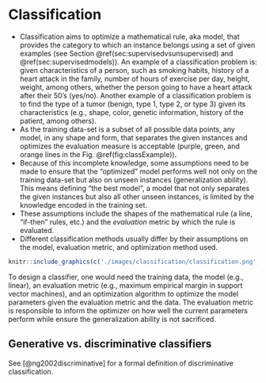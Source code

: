# Classification

* Classification aims to optimize a mathematical rule, aka model, that provides the category to which an instance belongs using a set of given examples (see Section \@ref(sec:supervisedvsunsupervised) and \@ref(sec:supervisedmodels)). An example of a classification problem is: given characteristics of a person, such as smoking habits, history of a heart attack in the family, number of hours of exercise per day, height, weight, among others, whether the person going to have a heart attack after their 50's (yes/no). Another example of a classification problem is to find the type of a tumor (benign, type 1, type 2, or type 3) given its characteristics (e.g., shape, color, genetic information, history of the patient, among others). 
* As the training data-set is a subset of all possible data points, any model, in any shape and form, that separates the given instances and optimizes the evaluation measure is acceptable (purple, green, and orange lines in the Fig. \@ref(fig:classExample)).
* Because of this incomplete knowledge, some assumptions need to be made to ensure that the "optimized" model performs well not only on the training data-set but also on unseen instances (generalization ability). This means defining "the best model", a model that not only separates the given instances but also all other unseen instances, is limited by the knowledge encoded in the training set. 
* These assumptions include the shapes of the mathematical rule (a line, "if-then" rules, etc.) and the *evaluation* metric by which the rule is evaluated.
* Different classification methods usually differ by their assumptions on the model, evaluation metric, and optimization method used.


```r
knitr::include_graphics(c('./images/classification/classification.png', './images/classification/classification_.png'))
```


To design a classifier, one would need the training data, the model (e.g., linear), an evaluation metric (e.g., maximum empirical margin in support vector machines), and an optimization algorithm to optimize the model parameters given the evaluation metric and the data. The evaluation metric is responsible to inform the optimizer on how well the current parameters perform while ensure the generalization ability is not sacrificed. 


## Generative vs. discriminative classifiers

See [@ng2002discriminative] for a formal definition of discriminative classification. 
